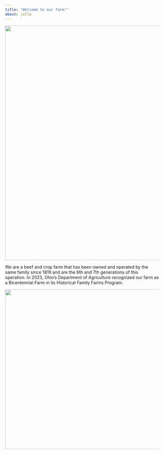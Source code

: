 ```yaml
---
title: "Welcome to our farm!"
about: jolla
---
```


![](images/20230916_090018-01.jpg){fig-align="center" width="765"}

We are a beef and crop farm that has been owned and operated by the same family since 1819 and are the 6th and 7th generations of this operation. In 2023, Ohio's Department of Agriculture recognized our farm as a Bicentennial Farm in its Historical Family Farms Program.

![](images/20230316_170229.jpg){width="521"}
